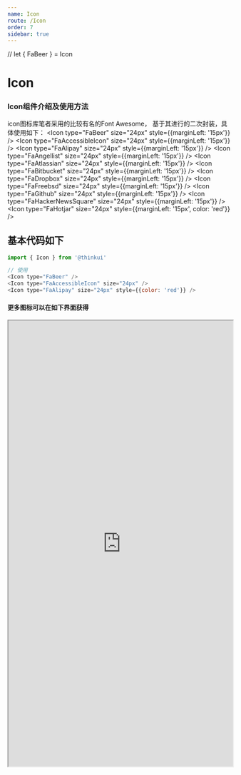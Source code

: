 ```yaml
---
name: Icon
route: /Icon
order: 7
sidebar: true
---
```


// let { FaBeer } = Icon

# Icon

### Icon组件介绍及使用方法
icon图标库笔者采用的比较有名的Font Awesome， 基于其进行的二次封装，具体使用如下：
<Playground>
    <Icon type="FaBeer" size="24px" style={{marginLeft: '15px'}} />
    <Icon type="FaAccessibleIcon" size="24px" style={{marginLeft: '15px'}} />
    <Icon type="FaAlipay" size="24px" style={{marginLeft: '15px'}} />
    <Icon type="FaAngellist" size="24px" style={{marginLeft: '15px'}} />
    <Icon type="FaAtlassian" size="24px" style={{marginLeft: '15px'}} />
    <Icon type="FaBitbucket" size="24px" style={{marginLeft: '15px'}} />
    <Icon type="FaDropbox" size="24px" style={{marginLeft: '15px'}} />
    <Icon type="FaFreebsd" size="24px" style={{marginLeft: '15px'}} />
    <Icon type="FaGithub" size="24px" style={{marginLeft: '15px'}} />
    <Icon type="FaHackerNewsSquare" size="24px" style={{marginLeft: '15px'}} />
    <Icon type="FaHotjar" size="24px" style={{marginLeft: '15px', color: 'red'}} />
</Playground>

## 基本代码如下
``` js
import { Icon } from '@thinkui'

// 使用
<Icon type="FaBeer" />
<Icon type="FaAccessibleIcon" size="24px" />
<Icon type="FaAlipay" size="24px" style={{color: 'red'}} />
```


#### 更多图标可以在如下界面获得
<Playground>
    <iframe width="100%" height="1000px" style={{border: 'none'}} src="https://react-icons.netlify.com/#/icons/fa" />
</Playground>

## API文档
|  参数  |  说明  |  类型  |  默认值  |
|  ---   |  ---  |  ---  |  ---  |
|  type  |  icon类型  |  string  |  |
|  size  |  icon大小(px，lg，xs)  |  string  |  |
|  rotation  |  旋转角度  |  number  |  |
|  style  |  图标样式  |  object  |  |


